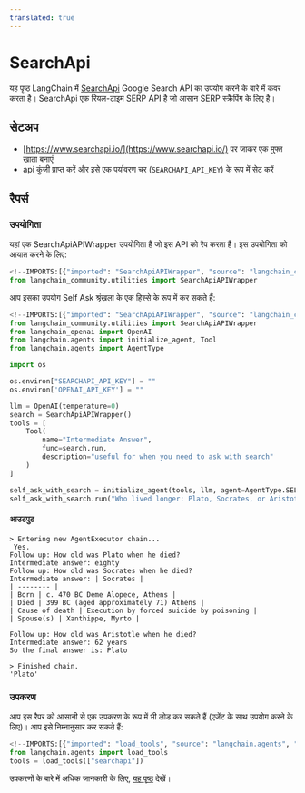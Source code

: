 ```yaml
---
translated: true
---
```


# SearchApi

यह पृष्ठ LangChain में [SearchApi](https://www.searchapi.io/) Google Search API का उपयोग करने के बारे में कवर करता है। SearchApi एक रियल-टाइम SERP API है जो आसान SERP स्क्रैपिंग के लिए है।

## सेटअप

- [https://www.searchapi.io/](https://www.searchapi.io/) पर जाकर एक मुफ्त खाता बनाएं
- api कुंजी प्राप्त करें और इसे एक पर्यावरण चर (`SEARCHAPI_API_KEY`) के रूप में सेट करें

## रैपर्स

### उपयोगिता

यहां एक SearchApiAPIWrapper उपयोगिता है जो इस API को रैप करता है। इस उपयोगिता को आयात करने के लिए:

```python
<!--IMPORTS:[{"imported": "SearchApiAPIWrapper", "source": "langchain_community.utilities", "docs": "https://api.python.langchain.com/en/latest/utilities/langchain_community.utilities.searchapi.SearchApiAPIWrapper.html", "title": "SearchApi"}]-->
from langchain_community.utilities import SearchApiAPIWrapper
```

आप इसका उपयोग Self Ask श्रृंखला के एक हिस्से के रूप में कर सकते हैं:

```python
<!--IMPORTS:[{"imported": "SearchApiAPIWrapper", "source": "langchain_community.utilities", "docs": "https://api.python.langchain.com/en/latest/utilities/langchain_community.utilities.searchapi.SearchApiAPIWrapper.html", "title": "SearchApi"}, {"imported": "OpenAI", "source": "langchain_openai", "docs": "https://api.python.langchain.com/en/latest/llms/langchain_openai.llms.base.OpenAI.html", "title": "SearchApi"}, {"imported": "initialize_agent", "source": "langchain.agents", "docs": "https://api.python.langchain.com/en/latest/agents/langchain.agents.initialize.initialize_agent.html", "title": "SearchApi"}, {"imported": "Tool", "source": "langchain.agents", "docs": "https://api.python.langchain.com/en/latest/tools/langchain_core.tools.Tool.html", "title": "SearchApi"}, {"imported": "AgentType", "source": "langchain.agents", "docs": "https://api.python.langchain.com/en/latest/agents/langchain.agents.agent_types.AgentType.html", "title": "SearchApi"}]-->
from langchain_community.utilities import SearchApiAPIWrapper
from langchain_openai import OpenAI
from langchain.agents import initialize_agent, Tool
from langchain.agents import AgentType

import os

os.environ["SEARCHAPI_API_KEY"] = ""
os.environ['OPENAI_API_KEY'] = ""

llm = OpenAI(temperature=0)
search = SearchApiAPIWrapper()
tools = [
    Tool(
        name="Intermediate Answer",
        func=search.run,
        description="useful for when you need to ask with search"
    )
]

self_ask_with_search = initialize_agent(tools, llm, agent=AgentType.SELF_ASK_WITH_SEARCH, verbose=True)
self_ask_with_search.run("Who lived longer: Plato, Socrates, or Aristotle?")
```

#### आउटपुट

```output
> Entering new AgentExecutor chain...
 Yes.
Follow up: How old was Plato when he died?
Intermediate answer: eighty
Follow up: How old was Socrates when he died?
Intermediate answer: | Socrates |
| -------- |
| Born | c. 470 BC Deme Alopece, Athens |
| Died | 399 BC (aged approximately 71) Athens |
| Cause of death | Execution by forced suicide by poisoning |
| Spouse(s) | Xanthippe, Myrto |

Follow up: How old was Aristotle when he died?
Intermediate answer: 62 years
So the final answer is: Plato

> Finished chain.
'Plato'
```

### उपकरण

आप इस रैपर को आसानी से एक उपकरण के रूप में भी लोड कर सकते हैं (एजेंट के साथ उपयोग करने के लिए)।
आप इसे निम्नानुसार कर सकते हैं:

```python
<!--IMPORTS:[{"imported": "load_tools", "source": "langchain.agents", "docs": "https://api.python.langchain.com/en/latest/agent_toolkits/langchain_community.agent_toolkits.load_tools.load_tools.html", "title": "SearchApi"}]-->
from langchain.agents import load_tools
tools = load_tools(["searchapi"])
```

उपकरणों के बारे में अधिक जानकारी के लिए, [यह पृष्ठ](/docs/modules/tools/) देखें।
